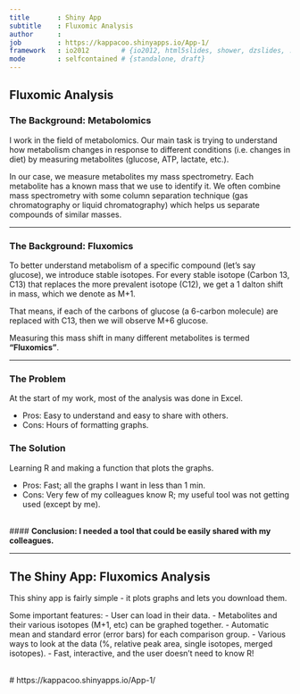 ```yaml
---
title       : Shiny App
subtitle    : Fluxomic Analysis
author      : 
job         : https://kappacoo.shinyapps.io/App-1/
framework   : io2012        # {io2012, html5slides, shower, dzslides, ...}
mode        : selfcontained # {standalone, draft}
--- 
```


## Fluxomic Analysis
### The Background: Metabolomics
I work in the field of metabolomics. Our main task is trying to understand how metabolism changes in response to different conditions (i.e. changes in diet) by measuring metabolites (glucose, ATP, lactate, etc.). 

In our case, we measure metabolites my mass spectrometry. Each metabolite has a known mass that we use to identify it. We often combine mass spectrometry with some column separation technique (gas chromatography or liquid chromatography) which helps us separate compounds of similar masses. 

---

### The Background: Fluxomics

To better understand metabolism of a specific compound (let's say glucose), we introduce stable isotopes. For every stable isotope (Carbon 13, C13) that replaces the more prevalent isotope (C12), we get a 1 dalton shift in mass, which we denote as M+1. 

That means, if each of the carbons of glucose (a 6-carbon molecule) are replaced with C13, then we will observe M+6 glucose. 

Measuring this mass shift in many different metabolites is termed <b>"Fluxomics"</b>. 

--- 

### The Problem
At the start of my work, most of the analysis was done in Excel.

* Pros: Easy to understand and easy to share with others.  
* Cons: Hours of formatting graphs.

### The Solution
Learning R and making a function that plots the graphs.

* Pros: Fast; all the graphs I want in less than 1 min.  
* Cons: Very few of my colleagues know R; my useful tool was not getting used (except by me).


<br/>
#### <b>Conclusion: I needed a tool that could be easily shared with my colleagues.</b>


--- 

## The Shiny App: Fluxomics Analysis

This shiny app is fairly simple - it plots graphs and lets you download them. 

Some important features:
- User can load in their data. 
- Metabolites and their various isotopes (M+1, etc) can be graphed together. 
- Automatic mean and standard error (error bars) for each comparison group.
- Various ways to look at the data (%, relative peak area, single isotopes, merged isotopes).
- Fast, interactive, and the user doesn't need to know R!

<br/>
# https://kappacoo.shinyapps.io/App-1/ 